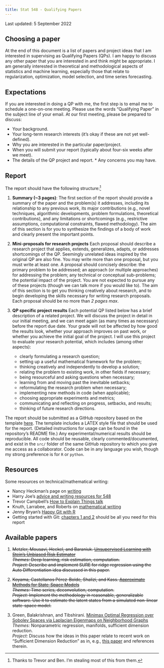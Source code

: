 ```yaml
---
title: Stat 548 - Qualifying Papers
---
```


Last updated: 5 September 2022

## Choosing a paper

At the end of this document is a list of papers and project ideas that I am interested in supervising as Qualifying Papers (QPs). I am happy to discuss any other paper that you are interested in and think might be appropriate. I am generally interested in theoretical and methodological aspects of statistics and machine learning, especially those that relate to regularization, optimization, model selection, and time series forecasting.

## Expectations

If you are interested in doing a QP with me, the first step is to email me to schedule a one-on-one meeting. Please use the words "Qualifying Paper" in the subject line of your email. At our first meeting, please be prepared to discuss: 

* Your background. 
* Your long-term research interests (it's okay if these are not yet well-defined). 
* Why you are interested in the particular paper/project. 
* When you will submit your report (typically about four-six weeks after we meet). 
* The details of the QP project and report. \* Any concerns you may have.

## Report

The report should have the following structure:[^1]

[^1]: Thanks to Trevor and Ben. I'm stealing most of this from them.

1.  **Summary (\~3 pages)**: The first section of the report should provide a summary of the paper and the problem(s) it addresses, including its relationship to any previous work, its major contributions (e.g., novel techniques, algorithmic developments, problem formulations, theoretical contributions), and any limitations or shortcomings (e.g., restrictive assumptions, computational constraints, flawed methodology). The aim of this section is for you to synthesize the findings of a body of work and clearly present the important points.

2.  **Mini-proposals for research projects** Each proposal should describe a research project that applies, extends, generalizes, adapts, or addresses shortcomings of the QP. Seemingly unrelated ideas inspired by the original QP are also fine. You may write more than one proposal, but you must write at least one. A proposal should concisely describe: the primary problem to be addressed; an approach (or multiple approaches) for addressing the problem; any technical or conceptual sub-problems; the potential impact of the project. You are not expected to pursue any of these projects (though we can talk more if you would like to). The aim of this section is to get you thinking creatively about research, and to begin developing the skills necessary for writing research proposals. Each proposal should be no more than *2 pages max*.

3.  **QP specific project results** Each potential QP listed below has a brief description of a related project. We will discuss the project in detail in our initial meeting, and we can meet again (as many times as necessary) before the report due date. Your grade will not be affected by how good the results look, whether your approach improves on past work, or whether you achieve the initial goal of the project. I will use this project to evaluate your research potential, which includes (among other aspects):

    -   clearly formulating a research question;
    -   setting up a useful mathematical framework for the problem;
    -   thinking creatively and independently to develop a solution;
    -   relating the problem to existing work, in other fields if necessary;
    -   being resourceful and asking questions when necessary;
    -   learning from and moving past the inevitable setbacks;
    -   reformulating the research problem when necessary;
    -   implementing new methods in code (when applicable);
    -   choosing appropriate experiments and metrics;
    -   communicating and reflecting on progress, setbacks, and results;
    -   thinking of future research directions.

The report should be submitted as a GitHub repository based on the template [here](https://github.com/dajmcdon/qp-template). The template includes a LATEX style file that should be used for the report. (Detailed instructions for usage can be found in the repository's README file.) Any experimental/numerical results should be reproducible. All code should be reusable, clearly commented/documented, and exist in the `src/` folder of the same GitHub repository to which you give me access as a collaborator. Code can be in any language you wish, though my strong preference is for `R` or `python`.

## Resources

Some resources on technical/mathematical writing:

* Nancy Heckman's page on [writing](http://ugrad.stat.ubc.ca/~nancy/writing/)
* Harry Joe's [advice and writing resources for 548](https://www.stat.ubc.ca/~harry/papers/)
* Trevor Campbell's [How to Explain Things talk](https://docs.google.com/presentation/d/13vwchlzQAZjjfiI3AiBC_kM-syI6GJKzbuZoLxgy1a4/edit#slide=id.g4fbcbb044c_0_0)
* Knuth, Larrabee, and Roberts on [mathematical writing](http://www.jmlr.org/reviewing-papers/knuth_mathematical_writing.pdf)
* Jenny Bryan's [Happy Git with R](https://happygitwithr.com)
* Getting started with Git: [chapters 1 and 2](https://git-scm.com/book/en/v2) should be all you need for this report

## Available papers

```{=html}
<!---

2020
1. ~~Jahja, Farrow, Rosenfeld, Tibshirani. [Kalman Filter, Sensor Fusion, and Constrained Regression: Equivalences and Insights](https://papers.nips.cc/paper/9475-kalman-filter-sensor-fusion-and-constrained-regression-equivalences-and-insights)~~  
~~_Themes:_ Algorithms, time series, prediction~~  
~~_Project:_ any 1 of the 3 future work ideas described in the discussion section~~

2. ~~Johnson. [A Dynamic Programming Algorithm for the Fused Lasso and L0-Segmentation](https://doi.org/10.1080/10618600.2012.681238)~~  
~~_Themes:_ Algorithms, time series, trend filtering~~  
~~_Project:_ Implement Nick's algorithm for general losses. Compare it with the extended Kalman filter. Describe ways to use it for other estimators with different loss functions.~~

4. ~~Suggala, Prasad, Ravikumar. [Connecting Optimization and Regularization Paths](https://papers.nips.cc/paper/8260-connecting-optimization-and-regularization-paths.pdf)~~  
~~_Themes:_ optimization, regularization, linear models~~  
~~_Project:_ Consider the simple case of ordinary least squares. How might one extend the results here for GD to Proximal GD? What can we say about the lasso path?~~

--->
```
```{=html}
<!---
2021

1. ~~McHenry. [Computation of a best subset in multivariate analysis](https://www.jstor.org/stable/pdf/2347164.pdf?refreqid=excelsior%3A3ed88713f6d71218db5738d9e3872bad)~~  
~~_Themes:_ multivariate analysis, regression~~  
~~_Project:_ This is a rather old paper that seems to have been lost. And the writing reflects the time period (very short, not necessarily clear). The project is to carefully implement the method and compare it to forward stepwise regression and best-subset selection (as typically implemented in `R`).~~

2. ~~Lapanowski and Gaynanova. [Compressing Large Sample Data for Discriminant Analysis](https://arxiv.org/abs/2005.03858)~~  
~~_Themes:_ classification, compression~~  
~~_Project:_ Replicate the analysis for one of the datasets discussed in the manuscript.~~ 

3. ~~Deledalle. [Estimation of Kullback-Leibler losses for noisy recovery problems within the exponential family](https://projecteuclid.org/euclid.ejs/1503972028)~~  
~~_Themes:_ risk estimation, stat theory~~  
~~_Project:_ Compare and contrast methods of risk estimation for L1-regularized logistic regression. It's likely that reference [45] will be important, but ask me which parts.~~

4. ~~Gibson, Reich, Sheldon. [Real time mechanistic Bayesian forecasts of COVID-19 mortality](https://www.medrxiv.org/content/10.1101/2020.12.22.20248736v2)~~  
~~_Themes:_ epidemic modeling, state space models, time series~~  
~~_Project:_ Implement the model in `R`, preferably as a penalized estimator (rather than Bayesian).~~


5. ~~Schiavi, ..., Daducci. [A new method for accurate in vivo mapping of human brain connections using microstructural and anatomical information](https://advances.sciencemag.org/content/6/31/eaba8245.full)~~  
~~_Themes:_ neuroscience, optimization, regularization, linear models~~  
~~_Project:_ Replicate the results and extend them to more reasonable fibre models.~~

6. ~~Lacotte, Liu, Dobriban, Pilanci. [Optimal Iterative Sketching with the Subsampled Randomized Hadamard Transform](https://arxiv.org/abs/2002.00864)~~  
~~_Themes:_ optimization, statistical theory, compression~~  
~~_Project:_ Consider ways the theoretical results can be applied to other losses/methodologies.~~

--->
```
1.  ~~Metzler, Mousavi, Heckel, and Baraniuk. [Unsupervised Learning with Stein's Unbiased Risk Estimator](https://arxiv.org/abs/1805.10531)~~  
    ~~*Themes:* Deep learning, risk estimation, computation.~~  
    ~~*Project:* Describe and implement SURE for ridge regression using the Auto Differentiation idea discussed in this paper.~~

2.  ~~Koyama, Castellanos Pérez-Bolde, Shalizi, and Kass. [Approximate Methods for State-Space Models](https://www.tandfonline.com/doi/abs/10.1198/jasa.2009.tm08326)~~  
    ~~*Themes:* Time series, deconvolution, computation.~~  
    ~~*Project:* Implement the methodology in reasonable, generalizable software. Use it to estimate the latent states from a simulated non-linear state-space model.~~

3.  Green, Balakrishnan, and Tibshirani. [Minimax Optimal Regression over Sobolev Spaces via Laplacian Eigenmaps on Neighborhood Graphs](https://arxiv.org/abs/2111.07394)  
    *Themes:* Nonparametric regression, manifolds, sufficient dimension reduction.  
    *Project:* Discuss how the ideas in this paper relate to recent work on "Sufficient Dimension Reduction" as in, e.g., [this paper](https://arxiv.org/abs/2010.15009) and references therein.
